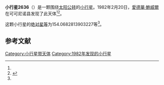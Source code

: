 {{Infobox planet
| bgcolour = #FFFFC0
| name = 2636 Lassell
| symbol = 
| image = 
| caption = 
| discovery = yes
| discovery_ref = 
| discoverer = [[愛德華·鮑威爾|愛德華·鮑威爾]]
| discovery_site = [[可可尼诺县|可可尼诺县]] 
| discovered = 1982年2月20日
| designations = yes
| mp_name = 
| named_after = 
| alt_names = 1982 DZ/ 1956 EO / 1972 FK / 1974 VP1 / 1975 XO5
| mp_category = [[主带小行星|主带小行星]]
| orbit_ref = <ref name="a">[http://ssd.jpl.nasa.gov/sbdb.cgi?sstr=2636 2636 Lassell] {{Wayback|url=http://ssd.jpl.nasa.gov/sbdb.cgi?sstr=2636 |date=20200820021622 }}，小行星數據庫瀏覽器（JPL Small-Body Database Browser）－[[美国国家航空航天局|美国国家航空航天局]]喷气推进实验室</ref>
| epoch = 2456400.5 (2013年4月18日更新)
| aphelion = {{convert|3.23227737391273|AU|km|3|abbr=on|lk=out}}
| perihelion = {{convert|2.773990494910967|AU|km|3|abbr=on}}
| semimajor = {{convert|3.003133934411849|AU|km|3|abbr=on}}
| eccentricity = 0.076301439
| period = 1900.905289 [[日|日]]<br />5.2[[儒略年|儒略年]]
| avg_speed = 
| inclination = 10.47247537059682
| asc_node = 98.54130009941701
| mean_anomaly = 
| arg_peri = 154.0682813903227
| satellites = 
| physical_characteristics = yes
| dimensions = 
| mass = 
| density = 
| surface_grav = 
| escape_velocity = 
| sidereal_day = 
| axial_tilt = 
| pole_ecliptic_lat = 
| pole_ecliptic_lon = 
| albedo = 
| temperatures= 
| temp_name1 = 
| mean_temp_1 = 
| max_temp_1 = 
| temp_name2 = 
| max_temp_2 = 
| spectral_type = 
| abs_magnitude = 154.0682813903227
}}

'''小行星2636'''（{{lang-en|2636 Lassell}}）是一颗围绕[[太阳|太阳]][[公转|公转]]的[[小行星|小行星]]。1982年2月20日，[[愛德華·鮑威爾|愛德華·鮑威爾]]在可可尼诺县发现了此天体<ref name="a" /><ref>{{cite news|title=小行星列表|url=http://cfa-www.harvard.edu/iau/lists/NumberedMPs.txt|accessdate=2013-07-08|newspaper=哈佛大学|archive-date=2008-05-17|archive-url=https://web.archive.org/web/20080517010638/http://cfa-www.harvard.edu/iau/lists/NumberedMPs.txt|dead-url=no}}</ref>。

这颗小行星的[[绝对星等|绝对星等]]为154.0682813903227等<ref name="a" />。

==参考文献==
{{reflist}}
{{Minor Planet Number|[[小行星2635|小行星2635]]|[[小行星2637|小行星2637]]}}

{{小天体}}

[[Category:小行星带天体|Category:小行星带天体]]
[[Category:1982年发现的小行星|Category:1982年发现的小行星]]

{{asteroid-stub}}